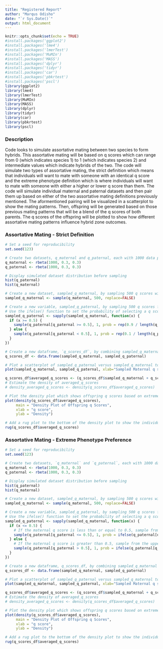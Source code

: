 ```yaml
---
title: "Registered Report"
author: "Marqus Odisho"
date: "`r Sys.Date()`"
output: html_document
---
```


```r
knitr::opts_chunk$set(echo = TRUE)
#install.packages('ggplot2')
#install.packages('lme4')
#install.packages('lmerTest')
#install.packages('MuMIn')
#install.packages('MASS')
#install.packages('dplyr')
#install.packages('tidyr')
#install.packages('car')
#install.packages('pbkrtest')
#install.packages('pscl')
library(ggplot2)
library(lme4)
library(lmerTest)
library(MuMIn)
library(MASS)
library(dplyr)
library(tidyr)
library(car)
library(pbkrtest)
library(pscl)
```

### Description

Code looks to simulate assortative mating between two species to form hybrids. This assortative mating will be based on q scores which can range from 0 (which indicates species 1) to 1 (which indicates species 2) and intermediate values which indicate hybrids of the two. The code will simulate two types of assortative mating, the strict definition which means that individuals will want to mate with someone with an identical q score and the extreme phenotype definition which is where individuals will want to mate with someone with either a higher or lower q score than them. The code will simulate individual maternal and paternal datasets and then pair them up based on either of the two assortative mating definitions previously mentioned. The aformentioned pairing will be visualized in a scatterplot to show the mating patterns. Then, offspring will be generated based on those previous mating patterns that will be a blend of the q scores of both parents. The q scores of the offspring will be plotted to show how different assortative mating patterns influence hybrid zone outcomes. 

### Assortative Mating - Strict Definition
```r
# Set a seed for reproducibility
set.seed(123)

# Create two datasets, q_maternal and q_paternal, each with 1000 data points following a beta distribution where the most common q scores are 1 or 0 but there are hybrids
q_maternal <- rbeta(1000, 0.3, 0.3)
q_paternal <- rbeta(1000, 0.3, 0.3)

# Display simulated dataset distribution before sampling
hist(q_paternal)
hist(q_maternal)

# Create a new dataset, sampled_q_maternal, by sampling 500 q scores without replacement from the q_maternal dataset
sampled_q_maternal <- sample(q_maternal, 500, replace=FALSE)

# Create a new variable, sampled_q_paternal, by sampling 500 q scores from the q_paternal dataset
# Use the ifelse() function to set the probability of selecting a q score from q_paternal based on the corresponding q score in sampled_q_maternal
sampled_q_paternal <- sapply(sampled_q_maternal, function(x) {
  if (x >= 0.5) {
    sample(q_paternal[q_paternal >= 0.5], 1, prob = rep(0.9 / length(q_paternal[q_paternal >= 0.5]), length(q_paternal[q_paternal >= 0.5])))
  } else {
    sample(q_paternal[q_paternal < 0.5], 1, prob = rep(0.1 / length(q_paternal[q_paternal < 0.5]), length(q_paternal[q_paternal < 0.5])))
  }
})

# Create a new dataframe, `q_scores_df`, by combining sampled_q_maternal and sampled_q_paternal
q_scores_df <- data.frame(sampled_q_maternal, sampled_q_paternal)

# Plot a scatterplot of sampled_q_paternal versus sampled_q_maternal to visualize the relationship between the two variables where mating is based on having a similar q score
plot(sampled_q_maternal, sampled_q_paternal, xlab="Sampled Maternal q scores", ylab="Sampled Paternal q scores", main="Scatterplot of Maternal vs Paternal q scores")

q_scores_df$averaged_q_scores <- (q_scores_df$sampled_q_maternal + q_scores_df$sampled_q_paternal) / 2
# Estimate the density of averaged_q_scores
# density_averaged_q_scores <- density(q_scores_df$averaged_q_scores)

# Plot the density plot which shows offspring q scores based on extreme phenotype assortative mating
plot(density(q_scores_df$averaged_q_scores), 
     main = "Density Plot of Offspring q Scores",
     xlab = "q score",
     ylab = "Density")

# Add a rug plot to the bottom of the density plot to show the individual data points that make up the distribution
rug(q_scores_df$averaged_q_scores)
```

### Assortative Mating - Extreme Phenotype Preference
```r
# Set a seed for reproducibility
set.seed(123)

# Create two datasets, `q_maternal` and `q_paternal`, each with 1000 data points following a beta distribution
q_maternal <- rbeta(1000, 0.3, 0.3)
q_paternal <- rbeta(1000, 0.3, 0.3)

# Display simulated dataset distribution before sampling
hist(q_paternal)
hist(q_maternal)

# Create a new dataset, sampled_q_maternal, by sampling 500 q scores without replacement from the q_maternal dataset
sampled_q_maternal <- sample(q_maternal, 500, replace=FALSE)

# Create a new variable, sampled_q_paternal, by sampling 500 q scores from the q_paternal dataset
# Use the ifelse() function to set the probability of selecting a q score from q_paternal based on the corresponding q score in sampled_q_maternal
sampled_q_paternal <- sapply(sampled_q_maternal, function(x) {
  if (x <= 0.5) {
    # If the maternal q score is less than or equal to 0.5, sample from the lower half of the paternal q scores with higher probability
    sample(q_paternal[q_paternal <= 0.5], 1, prob = ifelse(q_paternal[q_paternal <= 0.5] <= 0.25, 0.9, 0.1))
  } else {
    # If the maternal q score is greater than 0.5, sample from the upper half of the paternal q scores with higher probability
    sample(q_paternal[q_paternal > 0.5], 1, prob = ifelse(q_paternal[q_paternal > 0.5] >= 0.75, 0.9, 0.1))
  }
})

# Create a new dataframe, q_scores_df, by combining sampled_q_maternal and sampled_q_paternal
q_scores_df <- data.frame(sampled_q_maternal, sampled_q_paternal)

# Plot a scatterplot of sampled_q_paternal versus sampled_q_maternal to visualize the relationship between the two variables where they are paired based on extreme q score preference
plot(sampled_q_maternal, sampled_q_paternal, xlab="Sampled Maternal q scores", ylab="Sampled Paternal q scores", main="Scatterplot of Maternal vs Paternal q scores")

q_scores_df$averaged_q_scores <- (q_scores_df$sampled_q_maternal + q_scores_df$sampled_q_paternal) / 2
# Estimate the density of averaged_q_scores
# density_averaged_q_scores <- density(q_scores_df$averaged_q_scores)

# Plot the density plot which shows offspring q scores based on extreme phenotype assortative mating
plot(density(q_scores_df$averaged_q_scores), 
     main = "Density Plot of Offspring q Scores",
     xlab = "q score",
     ylab = "Density")

# Add a rug plot to the bottom of the density plot to show the individual data points that make up the distribution
rug(q_scores_df$averaged_q_scores)
```
